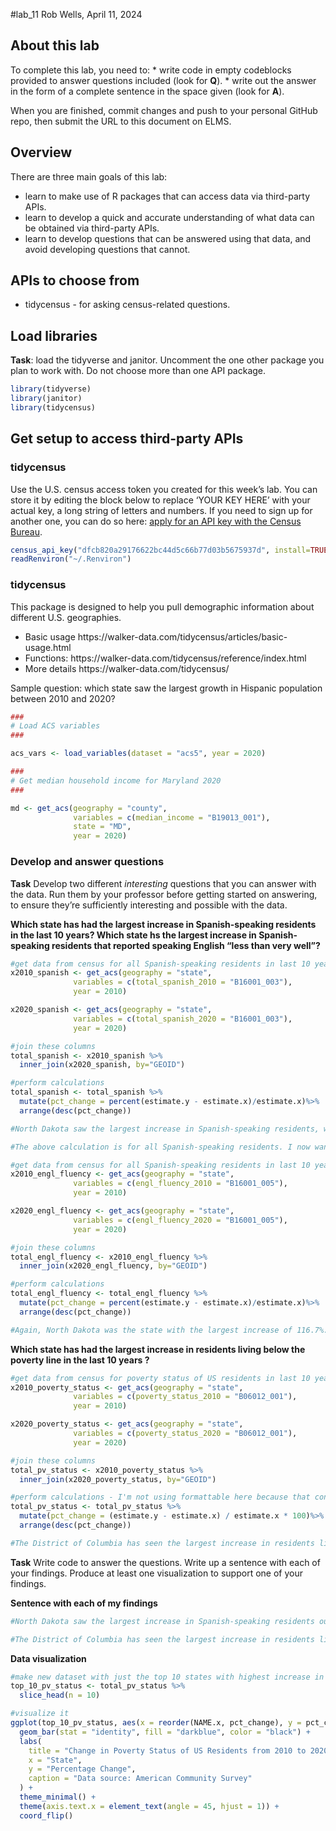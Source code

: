 #lab_11
Rob Wells, April 11, 2024

## About this lab

To complete this lab, you need to:
* write code in empty codeblocks provided to answer questions included (look for **Q**).
* write out the answer in the form of a complete sentence in the space given (look for **A**).

When you are finished, commit changes and push to your personal GitHub repo, then submit the URL to this document on ELMS.

## Overview

There are three main goals of this lab:

* learn to make use of R packages that can access data via third-party APIs.
* learn to develop a quick and accurate understanding of what data can be obtained via third-party APIs. 
* learn to develop questions that can be answered using that data, and avoid developing questions that cannot. 

## APIs to choose from
 

* tidycensus - for asking census-related questions.

## Load libraries

**Task**: load the tidyverse and janitor.  Uncomment the one other package you plan to work with.  Do not choose more than one API package.

```r
library(tidyverse)
library(janitor)
library(tidycensus)

```

## Get setup to access third-party APIs

### tidycensus

Use the U.S. census access token you created for this week's lab.  You can store it by editing the block below to replace 'YOUR KEY HERE' with your actual key, a long string of letters and numbers. If you need to sign up for another one, you can do so here:  [apply for an API key with the Census Bureau](https://api.census.gov/data/key_signup.html). 

```r
census_api_key("dfcb820a29176622bc44d5c66b77d03b5675937d", install=TRUE, overwrite = TRUE)
readRenviron("~/.Renviron")
```



### tidycensus

This package is designed to help you pull demographic information about different U.S. geographies.

* Basic usage https://walker-data.com/tidycensus/articles/basic-usage.html
* Functions: https://walker-data.com/tidycensus/reference/index.html
* More details https://walker-data.com/tidycensus/

Sample question: which state saw the largest growth in Hispanic population between 2010 and 2020?

```r

###
# Load ACS variables
###

acs_vars <- load_variables(dataset = "acs5", year = 2020)

###
# Get median household income for Maryland 2020
###

md <- get_acs(geography = "county",
              variables = c(median_income = "B19013_001"),
              state = "MD",
              year = 2020) 


```

### Develop and answer questions

**Task** Develop two different *interesting* questions that you can answer with the data. Run them by your professor before getting started on answering, to ensure they're sufficiently interesting and possible with the data. 


**Which state has had the largest increase in Spanish-speaking residents in the last 10 years? Which state hs the largest increase in Spanish-speaking residents that reported speaking English "less than very well"?**
```r
#get data from census for all Spanish-speaking residents in last 10 years
x2010_spanish <- get_acs(geography = "state",
              variables = c(total_spanish_2010 = "B16001_003"),
              year = 2010) 

x2020_spanish <- get_acs(geography = "state",
              variables = c(total_spanish_2020 = "B16001_003"),
              year = 2020) 

#join these columns 
total_spanish <- x2010_spanish %>%
  inner_join(x2020_spanish, by="GEOID")

#perform calculations
total_spanish <- total_spanish %>%
  mutate(pct_change = percent(estimate.y - estimate.x)/estimate.x)%>%
  arrange(desc(pct_change))

#North Dakota saw the largest increase in Spanish-speaking residents, with a 62.5% increase from 2010 to 2020. 8,183 residents were Spanish-speaking in 2010 compared to 13,295 in 2020.

#The above calculation is for all Spanish-speaking residents. I now want to look at which state had the highest increase in Spanish-speaking residents who reported speaking English "less than very well" from 2010 to 2020. 

#get data from census for all Spanish-speaking residents in last 10 years
x2010_engl_fluency <- get_acs(geography = "state",
              variables = c(engl_fluency_2010 = "B16001_005"),
              year = 2010) 

x2020_engl_fluency <- get_acs(geography = "state",
              variables = c(engl_fluency_2020 = "B16001_005"),
              year = 2020) 

#join these columns 
total_engl_fluency <- x2010_engl_fluency %>%
  inner_join(x2020_engl_fluency, by="GEOID")

#perform calculations
total_engl_fluency <- total_engl_fluency %>%
  mutate(pct_change = percent(estimate.y - estimate.x)/estimate.x)%>%
  arrange(desc(pct_change))

#Again, North Dakota was the state with the largest increase of 116.7%. 1787 people reported sepaking English "less than very well" in 2010 compared with 3873 in 2020.  

```

**Which state has had the largest increase in residents living below the poverty line in the last 10 years ? **

```r
#get data from census for poverty status of US residents in last 10 years. This data is telling us how many people in the given area have been determined to be poverty status
x2010_poverty_status <- get_acs(geography = "state",
              variables = c(poverty_status_2010 = "B06012_001"),
              year = 2010) 

x2020_poverty_status <- get_acs(geography = "state",
              variables = c(poverty_status_2020 = "B06012_001"),
              year = 2020)

#join these columns 
total_pv_status <- x2010_poverty_status %>%
  inner_join(x2020_poverty_status, by="GEOID")

#perform calculations - I'm not using formattable here because that converts the values into characters and makes it difficult to visualize
total_pv_status <- total_pv_status %>%
  mutate(pct_change = (estimate.y - estimate.x) / estimate.x * 100)%>%
  arrange(desc(pct_change))

#The District of Columbia has seen the largest increase in residents living below the poverty line, with a 21.4% rise from 2010 to 2020. There were 551,331 people living in poverty in 2010 compared to 669,089 living in poverty in 2020.

```


**Task** Write code to answer the questions.  Write up a sentence with each of your findings. Produce at least one visualization to support one of your findings.

**Sentence with each of my findings**
```r
#North Dakota saw the largest increase in Spanish-speaking residents out of all US states, with a 62.5% increase from 2010 to 2020 as well as a 116.7% increase in Spanish-speakng residents who reported speaking English "less than very well" in the same time period. 

#The District of Columbia has seen the largest increase in residents living below the poverty line out of all US states, with a 21.4% rise from 2010 to 2020. 

```

**Data visualization**
```r
#make new dataset with just the top 10 states with highest increase in residents in poverty from 2010 to 2020
top_10_pv_status <- total_pv_status %>%
  slice_head(n = 10)

#visualize it 
ggplot(top_10_pv_status, aes(x = reorder(NAME.x, pct_change), y = pct_change)) +
  geom_bar(stat = "identity", fill = "darkblue", color = "black") +
  labs(
    title = "Change in Poverty Status of US Residents from 2010 to 2020",
    x = "State",
    y = "Percentage Change",
    caption = "Data source: American Community Survey"
  ) +
  theme_minimal() +
  theme(axis.text.x = element_text(angle = 45, hjust = 1)) +
  coord_flip()
```


